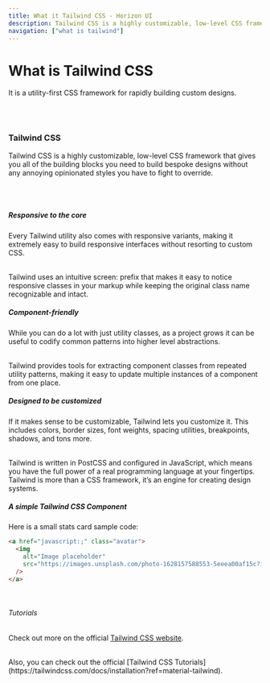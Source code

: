 ```yaml
---
title: What it Tailwind CSS - Horizon UI
description: Tailwind CSS is a highly customizable, low-level CSS framework that gives you all of the building blocks you need to build bespoke designs without any annoying opinionated styles you have to fight to override.
navigation: ["what is tailwind"]
---
```


# What is Tailwind CSS

It is a utility-first CSS framework for rapidly building custom designs.

<br />
<br />

### Tailwind CSS

Tailwind CSS is a highly customizable, low-level CSS framework that gives you all of the building blocks you need to build bespoke designs without any annoying opinionated styles you have to fight to override.

<br />
<br />

##### Responsive to the core

Every Tailwind utility also comes with responsive variants, making it extremely easy to build responsive interfaces without resorting to custom CSS.

<br />
Tailwind uses an intuitive screen: prefix that makes it easy to notice responsive
classes in your markup while keeping the original class name recognizable and intact.
<br />

##### Component-friendly

While you can do a lot with just utility classes, as a project grows it can be useful to codify common patterns into higher level abstractions.

<br />
Tailwind provides tools for extracting component classes from repeated utility patterns,
making it easy to update multiple instances of a component from one place.
<br />

##### Designed to be customized

If it makes sense to be customizable, Tailwind lets you customize it. This includes colors, border sizes, font weights, spacing utilities, breakpoints, shadows, and tons more.

<br />
Tailwind is written in PostCSS and configured in JavaScript, which means you have
the full power of a real programming language at your fingertips.
<br />
Tailwind is more than a CSS framework, it’s an engine for creating design systems.
<br />

##### A simple Tailwind CSS Component

Here is a small stats card sample code:

```html showLineNumbers
<a href="javascript:;" class="avatar">
  <img
    alt="Image placeholder"
    src="https://images.unsplash.com/photo-1628157588553-5eeea00af15c?ixlib=rb-1.2.1&ixid=MnwxMjA3fDB8MHxwaG90by1wYWdlfHx8fGVufDB8fHx8&auto=format&fit=crop&w=400&q=80"
  />
</a>
```

<br />

###### Tutorials

Check out more on the official [Tailwind CSS website](https://tailwindcss.com/?ref=material-tailwind).

<br />
Also, you can check out the official [Tailwind CSS Tutorials](https://tailwindcss.com/docs/installation?ref=material-tailwind).
